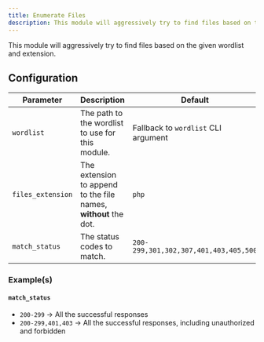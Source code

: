 ```yaml
---
title: Enumerate Files
description: This module will aggressively try to find files based on the given wordlist and extension.
---
```



<NoiseLevel level="high" />

This module will aggressively try to find files based on the given wordlist and extension.

## Configuration

| Parameter         | Description                                                     | Default                               |
| ----------------- | --------------------------------------------------------------- | ------------------------------------- |
| `wordlist`        | The path to the wordlist to use for this module.                | Fallback to `wordlist` CLI argument   |
| `files_extension` | The extension to append to the file names, **without** the dot. | `php`                                 |
| `match_status`    | The status codes to match.                                      | `200-299,301,302,307,401,403,405,500` |

### Example(s)

#### `match_status`

- `200-299` -> All the successful responses
- `200-299,401,403` -> All the successful responses, including unauthorized and forbidden
